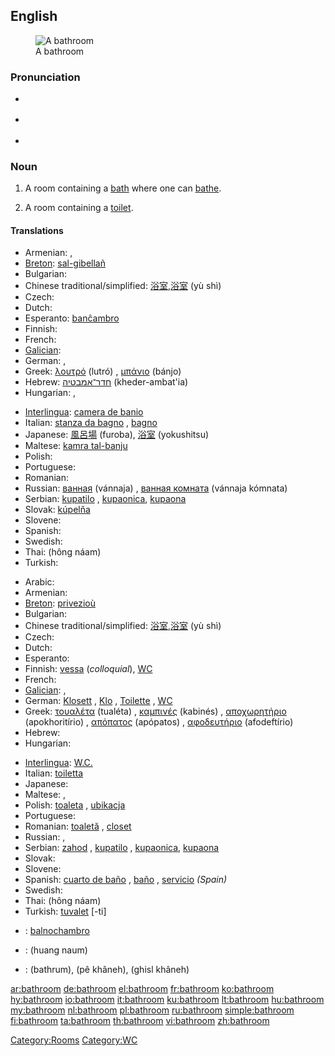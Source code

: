 ==English==
[[Image:Bathroom in the Beamish Museum 01.JPG|thumb|right|A bathroom]]

===Pronunciation===
* {{a|RP}} {{IPA|/ˈbɑːθɹuːm/}}
* {{a|US}} {{IPA|/ˈbæθɹuːm/}}
* {{audio|en-us-bathroom.ogg|Audio (US)}}

===Noun===
{{en-noun}}

# A room containing a [[bath]] where one can [[bathe]].
# {{chiefly|North American}} A room containing a [[toilet]].

====Translations====
{{trans-top|a room containing a bath where one can bathe}}
* Armenian: {{t-|hy|լոգարան|tr=logaran|sc=Armn|xs=Armenian}}, {{t+|hy|բաղնիք|tr=baġnik’|sc=Armn|xs=Armenian}}
* [[Breton]]: [[sal-gibellañ]] {{f}}
* Bulgarian: {{t+|bg|баня|sc=Cyrl}}
* Chinese traditional/simplified: [[浴室]],[[浴室]] (yù shì)
* Czech: {{t+|cs|koupelna|f}}
* Dutch: {{t+|nl|badkamer|f}}
* Esperanto: [[banĉambro]]
* Finnish: {{t-|fi|kylpyhuone}}
* French: {{t+|fr|salle de bains|f}}
* [[Galician]]: {{t-|gl|baño|xs=Galician}} {{m}}
* German: {{t+|de|Badezimmer|n}}, {{t+|de|Bad|n}}
* Greek: [[λουτρό]] (lutró) {{n}}, [[μπάνιο]] (bánjo) {{n}}
* Hebrew: [[חדר־אמבטיה]] (kheder-ambat'ia) {{m}}
* Hungarian: {{t|hu|mosdó}}, {{t|hu|toalett}}
{{trans-mid}}
* [[Interlingua]]: [[camera de banio]]
* Italian: [[stanza da bagno]] {{f}}, [[bagno]] {{m}}
* Japanese: [[風呂場]] (furoba), [[浴室]] (yokushitsu)
* Maltese: [[kamra tal-banju]]
* Polish: {{t+|pl|łazienka|f}}
* Portuguese: {{t+|pt|banheiro|m}}
* Romanian: {{t+|ro|baie|f}}
* Russian: [[ванная]] (vánnaja) {{f}}, [[ванная комната]] (vánnaja kómnata) {{f}}
* Serbian: [[kupatilo]] {{n}}, [[kupaonica]], [[kupaona]]
* Slovak: [[kúpelňa]] {{f}}
* Slovene: {{t+|sl|kopalnica|f}}
* Spanish: {{t-|es|cuarto de baño|m}}
* Swedish: {{t+|sv|badrum|n}}
* Thai: {{Thai|[[ห้องน้ำ]]}} (hông náam)
* Turkish: {{t+|tr|banyo}}
{{trans-bottom}}

{{trans-top|a room containing a toilet}}
* Arabic: {{Arab|[[مرحاض]]}} {{unicode|(merħá:ɖ)}} {{m}}
* Armenian: {{t-|hy|զուգարան|tr=zugaran|sc=Armn|xs=Armenian}}
* [[Breton]]: [[privezioù]] {{p}}
* Bulgarian: {{t|bg|тоалетна|sc=Cyrl}}
* Chinese traditional/simplified: [[浴室]],[[浴室]] (yù shì)
* Czech: {{t-|cs|záchod|m}}
* Dutch: {{t+|nl|toilet|n}}
* Esperanto: {{t-|eo|necesejo|xs=Esperanto}}
* Finnish: [[vessa]] (''colloquial''), [[WC]]
* French: {{t+|fr|toilette|f}}
* [[Galician]]: {{t-|gl|baño|xs=Galician}} {{m}}, {{t-|gl|servicio|xs=Galician}} {{m}}
* German: [[Klosett]] {{n}}, [[Klo]] {{n}}, [[Toilette]] {{f}}, [[WC]] {{n}}
* Greek: [[τουαλέτα]] (tualéta) {{f}}, [[καμπινές]] (kabinés) {{m}}, [[αποχωρητήριο]] (apokhoritírio) {{n}}, [[απόπατος]] (apópatos) {{m}}, [[αφοδευτήριο]] (afodeftírio) {{n}}
* Hebrew: {{t-|he|שירותים|tr=shirutym|sc=Hebr}}
* Hungarian: {{t+|hu|fürdőszoba}}
{{trans-mid}}
* [[Interlingua]]: [[W.C.]]
* Italian: [[toiletta]] {{f}}
* Japanese: {{t+|ja|トイレ|tr=toire|sc=Jpan}}
* Maltese: {{t-|mt|toilet|xs=Maltese}}, {{t-|mt|latrina|xs=Maltese}}
* Polish: [[toaleta]] {{f}}, [[ubikacja]] {{f}}
* Portuguese: {{t+|pt|banheiro|m}}
* Romanian: [[toaletă]] {{f}}, [[closet]] {{n}}
* Russian: {{t+|ru|туалет|m|tr=tualét|sc=Cyrl}}, {{t+|ru|уборная|f|tr=ubórnaja|sc=Cyrl}}
* Serbian: [[zahod]] {{m}}, [[kupatilo]] {{n}}, [[kupaonica]], [[kupaona]]
* Slovak: {{t-|sk|záchod|m}}
* Slovene: {{t+|sl|stranišče|n}}
* Spanish: [[cuarto de baño]] {{m}}, [[baño]] {{m}}, [[servicio]] {{m}} ''(Spain)''
* Swedish: {{t+|sv|toalett|c}}
* Thai: {{Thai|[[ห้องน้ำ]]}} (hông náam)
* Turkish: [[tuvalet]] [-ti]
{{trans-bottom}}

{{checktrans-top}}
* {{ttbc|Ido}}: [[balnochambro]]
{{checktrans-mid}}
* {{ttbc|Lao}}: (huang naum)
* {{ttbc|Urdu}}: {{ur-Arab|[[باٹھروم]]}} (bathrum), {{ur-Arab|[[پا خانه]]}} (pê khâneh), {{ur-Arab|[[غسل خانه]]}} (ghisl khâneh)
{{checktrans-bottom}}

[[Category:Rooms]]
[[Category:WC]]

[[ar:bathroom]]
[[de:bathroom]]
[[el:bathroom]]
[[fr:bathroom]]
[[ko:bathroom]]
[[hy:bathroom]]
[[io:bathroom]]
[[it:bathroom]]
[[ku:bathroom]]
[[lt:bathroom]]
[[hu:bathroom]]
[[my:bathroom]]
[[nl:bathroom]]
[[pl:bathroom]]
[[ru:bathroom]]
[[simple:bathroom]]
[[fi:bathroom]]
[[ta:bathroom]]
[[th:bathroom]]
[[vi:bathroom]]
[[zh:bathroom]]